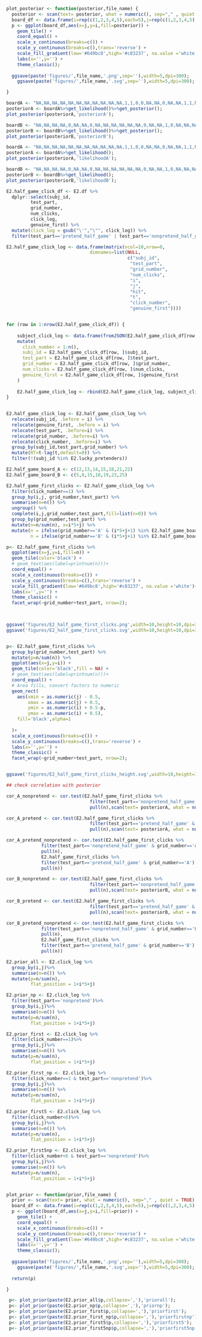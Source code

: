 
```r


plot_posterior <- function(posterior,file_name) {
  posterior <- scan(text= posterior, what = numeric(), sep="," , quiet = TRUE);
  board_df <- data.frame(i=rep(c(1,2,3,4,5),each=5),j=rep(c(1,2,3,4,5),5),posterior=posterior);
  p <- ggplot(board_df,aes(x=j,y=i,fill=posterior)) +
    geom_tile() +
    coord_equal() +
    scale_x_continuous(breaks=c()) +
    scale_y_continuous(breaks=c(),trans='reverse') +
    scale_fill_gradient(low='#649bc8',high='#c83237', na.value ='white')+
    labs(x='',y='') +
    theme_classic();
  
  ggsave(paste('figures/',file_name,'.png',sep=''),width=5,dpi=300);
    ggsave(paste('figures/',file_name,'.svg',sep=''),width=5,dpi=300);

}

boardA <- "NA,NA,NA,NA,NA,NA,NA,NA,NA,NA,NA,1,1,0,0,NA,NA,0,NA,NA,1,1,NA,NA,NA"
posteriorA <- boardA%>%get_likelihood()%>%get_posterior();
plot_posterior(posteriorA,'posteriorA');

boardB <- "NA,NA,NA,NA,0,NA,NA,0,NA,NA,NA,NA,NA,NA,0,NA,NA,1,0,NA,NA,NA,1,NA,1"
posteriorB <- boardB%>%get_likelihood()%>%get_posterior();
plot_posterior(posteriorB,'posteriorB');

boardA <- "NA,NA,NA,NA,NA,NA,NA,NA,NA,NA,NA,1,1,0,0,NA,NA,0,NA,NA,1,1,NA,NA,NA"
posteriorA <- boardA%>%get_likelihood();
plot_posterior(posteriorA,'likelihoodA');

boardB <- "NA,NA,NA,NA,0,NA,NA,0,NA,NA,NA,NA,NA,NA,0,NA,NA,1,0,NA,NA,NA,1,NA,1"
posteriorB <- boardB%>%get_likelihood();
plot_posterior(posteriorB,'likelihoodB');

```

```r

E2.half_game_click_df <- E2.df %>%
  dplyr::select(subj_id, 
         test_part, 
         grid_number, 
         num_clicks,
         click_log,
         genuine_first) %>%
  mutate(click_log = gsub("\'","\"", click_log)) %>%
  filter(test_part=='pretend_half_game' | test_part=='nonpretend_half_game');

E2.half_game_click_log <- data.frame(matrix(ncol=10,nrow=0, 
                               dimnames=list(NULL, 
                                             c("subj_id",
                                              "test_part", 
                                              "grid_number", 
                                              "num_clicks",
                                              "i",
                                              "j",
                                              "hit",
                                              "t",
                                              "click_number",
                                              "genuine_first"))))


for (row in 1:nrow(E2.half_game_click_df)) {
  
    subject_click_log <- data.frame(fromJSON(E2.half_game_click_df[row, ]$click_log)) %>%
    mutate(
      click_number = 1:n(),
      subj_id = E2.half_game_click_df[row, ]$subj_id,
      test_part = E2.half_game_click_df[row, ]$test_part,
      grid_number = E2.half_game_click_df[row, ]$grid_number,
      num_clicks = E2.half_game_click_df[row, ]$num_clicks,
      genuine_first = E2.half_game_click_df[row, ]$genuine_first
    )
    
    E2.half_game_click_log <- rbind(E2.half_game_click_log, subject_click_log);
}
    

E2.half_game_click_log <- E2.half_game_click_log %>%
  relocate(subj_id, .before = i) %>%
  relocate(genuine_first, .before = i) %>% 
  relocate(test_part, .before=i) %>% 
  relocate(grid_number, .before=i) %>% 
  relocate(click_number, .before=i) %>%
  group_by(subj_id,test_part,grid_number) %>%
  mutate(RT=t-lag(t,default=0)) %>%
  filter(!(subj_id %in% E2.lucky_pretenders))

```

```r

E2.half_game_board_A <- c(12,13,14,15,18,21,22)
E2.half_game_board_B <- c(5,8,15,18,19,23,25)

E2.half_game_first_clicks <- E2.half_game_click_log %>%
  filter(click_number==1) %>%
  group_by(i,j, grid_number,test_part) %>%
  summarise(n=n()) %>%
  ungroup() %>%
  complete(i,j,grid_number,test_part,fill=list(n=0)) %>%
  group_by(grid_number,test_part) %>%
  mutate(n=n/sum(n), x=i*5+j) %>%
  mutate(n = ifelse(grid_number=='A' & (i*5+j+1) %in% E2.half_game_board_A, NaN, n),
         n = ifelse(grid_number=='B' & (i*5+j+1) %in% E2.half_game_board_B, NaN, n));

p<- E2.half_game_first_clicks %>%
  ggplot(aes(x=j,y=i,fill=n)) +
  geom_tile(color='black') +
  # geom_text(aes(label=printnum(n)))+
  coord_equal() +
  scale_x_continuous(breaks=c()) +
  scale_y_continuous(breaks=c(),trans='reverse') +
  scale_fill_gradient(low='#649bc8',high='#c83237', na.value ='white')+
  labs(x='',y='') +
  theme_classic() + 
  facet_wrap(~grid_number+test_part, nrow=2);

  

ggsave('figures/E2_half_game_first_clicks.png',width=10,height=10,dpi=300)
ggsave('figures/E2_half_game_first_clicks.svg',width=10,height=10,dpi=300)


p<- E2.half_game_first_clicks %>%
  group_by(grid_number,test_part) %>%
  mutate(p=n/sum(n)) %>%
  ggplot(aes(x=j,y=i)) +
  geom_tile(color='black',fill = NA) +
  # geom_text(aes(label=printnum(n)))+
  coord_equal() +
  # Area fills, convert factors to numeric
  geom_rect(
    aes(xmin = as.numeric(j) - 0.5, 
        xmax = as.numeric(j) + 0.5,
        ymin = as.numeric(i) + 0.5-p,
        ymax = as.numeric(i) + 0.5),
    fill='black',alpha=1
    
  )+
  scale_x_continuous(breaks=c()) +
  scale_y_continuous(breaks=c(),trans='reverse') +
  labs(x='',y='') +
  theme_classic() + 
  facet_wrap(~grid_number+test_part, nrow=2);


ggsave('figures/E2_half_game_first_clicks_height.svg',width=10,height=10,dpi=300)

## check correlation with posterior

cor_A_nonpretend <- cor.test(E2.half_game_first_clicks %>%
                               filter(test_part=='nonpretend_half_game' & grid_number=='A') %>% 
                               pull(n),scan(text= posteriorA, what = numeric(), sep="," , quiet = TRUE));

cor_A_pretend <- cor.test(E2.half_game_first_clicks %>%
                               filter(test_part=='pretend_half_game' & grid_number=='A') %>% 
                               pull(n),scan(text= posteriorA, what = numeric(), sep="," , quiet = TRUE));

cor_A_pretend_nonpretend <- cor.test(E2.half_game_first_clicks %>%
             filter(test_part=='nonpretend_half_game' & grid_number=='A') %>% 
             pull(n), 
             E2.half_game_first_clicks %>%
             filter(test_part=='pretend_half_game' & grid_number=='A') %>% 
             pull(n))

cor_B_nonpretend <- cor.test(E2.half_game_first_clicks %>%
                               filter(test_part=='nonpretend_half_game' & grid_number=='B') %>% 
                               pull(n),scan(text= posteriorB, what = numeric(), sep="," , quiet = TRUE));

cor_B_pretend <- cor.test(E2.half_game_first_clicks %>%
                               filter(test_part=='pretend_half_game' & grid_number=='B') %>% 
                               pull(n),scan(text= posteriorB, what = numeric(), sep="," , quiet = TRUE));

cor_B_pretend_nonpretend <- cor.test(E2.half_game_first_clicks %>%
             filter(test_part=='nonpretend_half_game' & grid_number=='B') %>% 
             pull(n), 
             E2.half_game_first_clicks %>%
             filter(test_part=='pretend_half_game' & grid_number=='B') %>% 
             pull(n))

```

```r

E2.prior_all <- E2.click_log %>%
  group_by(i,j)%>%
  summarise(n=n()) %>%
  mutate(p=n/sum(n),
         flat_position = 1+i*5+j)

E2.prior_np <- E2.click_log %>%
  filter(test_part=='nonpretend')%>%
  group_by(i,j)%>%
  summarise(n=n()) %>%
  mutate(p=n/sum(n),
         flat_position = 1+i*5+j)

E2.prior_first <- E2.click_log %>%
  filter(click_number==1)%>%
  group_by(i,j)%>%
  summarise(n=n()) %>%
  mutate(p=n/sum(n),
         flat_position = 1+i*5+j)

E2.prior_first_np <- E2.click_log %>%
  filter(click_number==1 & test_part=='nonpretend')%>%
  group_by(i,j)%>%
  summarise(n=n()) %>%
  mutate(p=n/sum(n),
         flat_position = 1+i*5+j)

E2.prior_first5 <- E2.click_log %>%
  filter(click_number<6)%>%
  group_by(i,j)%>%
  summarise(n=n()) %>%
  mutate(p=n/sum(n),
         flat_position = 1+i*5+j)

E2.prior_first5np <- E2.click_log %>%
  filter(click_number<6 & test_part=='nonpretend')%>%
  group_by(i,j)%>%
  summarise(n=n()) %>%
  mutate(p=n/sum(n),
         flat_position = 1+i*5+j)


plot_prior <- function(prior,file_name) {
  prior <- scan(text= prior, what = numeric(), sep="," , quiet = TRUE);
  board_df <- data.frame(i=rep(c(1,2,3,4,5),each=5),j=rep(c(1,2,3,4,5),5),prior=prior);
  p <- ggplot(board_df,aes(x=j,y=i,fill=prior)) +
    geom_tile() +
    coord_equal() +
    scale_x_continuous(breaks=c()) +
    scale_y_continuous(breaks=c(),trans='reverse') +
    scale_fill_gradient(low='#649bc8',high='#c83237', na.value ='white')+
    labs(x='',y='') +
    theme_classic();
  
  ggsave(paste('figures/',file_name,'.png',sep=''),width=5,dpi=300);
    ggsave(paste('figures/',file_name,'.svg',sep=''),width=5,dpi=300);
  
  return(p)

}

 p<- plot_prior(paste(E2.prior_all$p,collapse=','),'priorall');
 p<- plot_prior(paste(E2.prior_np$p,collapse=','),'priornp');
 p<- plot_prior(paste(E2.prior_first$p,collapse=','),'priorfirst');
 p<- plot_prior(paste(E2.prior_first_np$p,collapse=','),'priorfirstnp');
 p<- plot_prior(paste(E2.prior_first5$p,collapse=','),'priorfirst5');
 p<- plot_prior(paste(E2.prior_first5np$p,collapse=','),'priorfirst5np');

```
